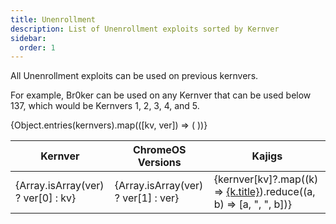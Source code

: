 ```yaml
---
title: Unenrollment
description: List of Unenrollment exploits sorted by Kernver
sidebar:
  order: 1
---
```



<PageHeader title={frontmatter.title} description={frontmatter.description} author={frontmatter.author} link={frontmatter.link} kernver={frontmatter.kernver} nolower={frontmatter.nolower} />

All Unenrollment exploits can be used on previous kernvers.

For example, Br0ker can be used on any Kernver that can be used below 137, which would be Kernvers 1, 2, 3, 4, and 5.


<table>
  <thead>
    <tr>
      <th>Kernver</th>
      <th>ChromeOS Versions</th>
      <th>Kajigs</th>
    </tr>
  </thead>

  <tbody>
    {Object.entries(kernvers).map(([kv, ver]) => (
      <tr key={kv}>
        <td>{Array.isArray(ver) ? ver[0] : kv}</td>
        <td>{Array.isArray(ver) ? ver[1] : ver}</td>
        <td>{kernver[kv]?.map((k) => <a href={k.slug}>{k.title}</a>).reduce((a, b) => [a, ", ", b])}</td>
      </tr>
    ))}
  </tbody>
</table>
